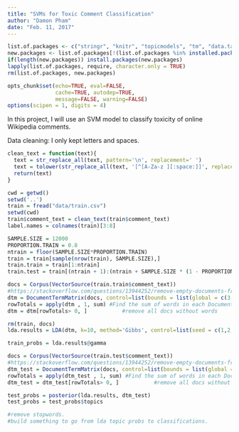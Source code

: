 ```yaml
---
title: "SVMs for Toxic Comment Classification"
author: "Damon Pham"
date: "Feb. 11, 2017"
---
```


```r
list.of.packages <- c("stringr", "knitr", "topicmodels", "tm", "data.table")
new.packages <- list.of.packages[!(list.of.packages %in% installed.packages()[,"Package"])]
if(length(new.packages)) install.packages(new.packages)
lapply(list.of.packages, require, character.only = TRUE)
rm(list.of.packages, new.packages)

opts_chunk$set(echo=TRUE, eval=FALSE,
               cache=TRUE, autodep=TRUE,
               message=FALSE, warning=FALSE)
options(scipen = 1, digits = 4)
```

In this project, I will use an SVM model to classify toxicity of online Wikipedia comments.

Data cleaning: I only kept letters and spaces.

```r
clean_text = function(text){
  text = str_replace_all(text, pattern='\n', replacement=' ')
  text = tolower(str_replace_all(text, '[^[A-Za-z ][:space:]]', replacement=' '))
  return(text)
}
```

```r
cwd = getwd()
setwd('..')
train = fread("data/train.csv")
setwd(cwd)
train$comment_text = clean_text(train$comment_text)
label.names = colnames(train)[3:8]
```

```r
SAMPLE.SIZE = 12000
PROPORTION.TRAIN = 0.8
ntrain = floor(SAMPLE.SIZE*PROPORTION.TRAIN)
train = train[sample(nrow(train), SAMPLE.SIZE),]
train.train = train[1:ntrain]
train.test = train[(ntrain + 1):(ntrain + SAMPLE.SIZE * (1 - PROPORTION.TRAIN))]
```

```r
docs = Corpus(VectorSource(train.train$comment_text))
#https://stackoverflow.com/questions/13944252/remove-empty-documents-from-documenttermmatrix-in-r-topicmodels
dtm = DocumentTermMatrix(docs, control=list(bounds = list(global = c(3,Inf))))
rowTotals = apply(dtm , 1, sum) #Find the sum of words in each Document
dtm = dtm[rowTotals> 0, ]           #remove all docs without words
```

```r
rm(train, docs)
lda.results = LDA(dtm, k=10, method='Gibbs', control=list(seed = c(1,2,3,4,5), burnin=1000, iter=200, thin=20, verbose=100))
```

```r
train_probs = lda.results@gamma

docs = Corpus(VectorSource(train.test$comment_text))
#https://stackoverflow.com/questions/13944252/remove-empty-documents-from-documenttermmatrix-in-r-topicmodels
dtm_test = DocumentTermMatrix(docs, control=list(bounds = list(global = c(3,Inf))))
rowTotals = apply(dtm_test , 1, sum) #Find the sum of words in each Document
dtm_test = dtm_test[rowTotals> 0, ]           #remove all docs without words

test_probs = posterior(lda.results, dtm_test)
test_probs = test_probs$topics

#remove stopwords.
#build something to go from lda topic probs to classifications.
```
